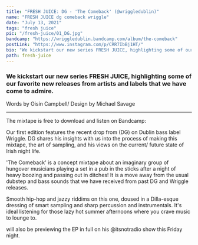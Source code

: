 ---
title: "FRESH JUICE: DG - 'The Comeback' (@wriggledublin)"
name: "FRESH JUICE dg comeback wriggle"
date: "July 13, 2021"
tags: "fresh juice"
pic: "/fresh-juice/01_DG.jpg"
bandcamp: "https://wriggledublin.bandcamp.com/album/the-comeback"
postLink: "https://www.instagram.com/p/CRR7IbBj1HT/"
bio: "We kickstart our new series FRESH JUICE, highlighting some of our favorite new releases"
path: fresh-juice
---

### We kickstart our new series FRESH JUICE, highlighting some of our favorite new releases from artists and labels that we have come to admire.

<p className="smallText">Words by Oisín Campbell/ Design by Michael Savage</p>

<hr />

<BandCamp src="album=2361571273" />

The mixtape is free to download and listen on Bandcamp: <HoverLink url="wriggledublin.bandcamp.com/album/the-comeback" external />

Our first edition features the recent drop from <HoverLink url="www.instagram.com/dg_353/" name="@dg_353" external /> (DG) on Dublin bass label Wriggle. DG shares his insights with us into the process of making this mixtape, the art of sampling, and his views on the current/ future state of Irish night life.

'The Comeback' is a concept mixtape about an imaginary group of hungover musicians playing a set in a pub in the sticks after a night of heavy boozing and passing out in ditches! It is a move away from the usual dubstep and bass sounds that we have received from past DG and Wriggle releases.

Smooth hip-hop and jazzy riddims on this one, doused in a Dilla-esque dressing of smart sampling and sharp percussion and instrumentals. It's ideal listening for those lazy hot summer afternoons where you crave music to lounge to.

<HoverLink url="www.instagram.com/inspectorcampbellbap" name="@inspectorcampbellbap" external /> will
also be previewing the EP in full on his @itsnotradio show this Friday night.
